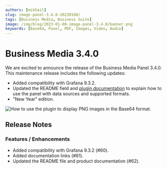 ```yaml
---
authors: [mikhail]
slug: image-panel-3.4.0-20230108/
tags: [Business Media, Business Suite]
image: /img/blog/2023-01-08-image-panel-3.4.0/banner.png
keywords: [Base64, Panel, PDF, Images, Video, Audio]
---
```



# Business Media 3.4.0

We are excited to announce the release of the Business Media Panel 3.4.0. This maintenance release includes the following updates:

- Added compatibility with Grafana 9.3.2.
- Updated the README field and [plugin documentation](/plugins/business-media) to explain how to use the panel with data sources and supported formats.
- "New Year" edition.

<Image
  title="How to use the plugin to display PNG images in the Base64 format."
  src="/img/blog/2023-01-08-image-panel-3.4.0/image.png"
/>

<GettingStarted />

<Tutorial />

## Release Notes

### Features / Enhancements

- Added compatibility with Grafana 9.3.2 (#60).
- Added documentation links (#61).
- Updated the README file and product documentation (#62).

<Feedback />
